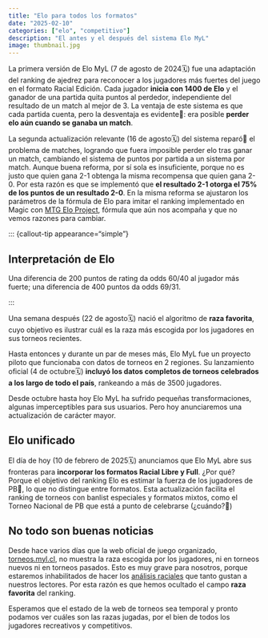 ```yaml
---
title: "Elo para todos los formatos"
date: "2025-02-10"
categories: ["elo", "competitivo"]
description: "El antes y el después del sistema Elo MyL"
image: thumbnail.jpg
---
```


La primera versión de Elo MyL (7 de agosto de 2024🗓️) fue una adaptación del ranking de ajedrez para reconocer a los jugadores más fuertes del juego en el formato Racial Edición. Cada jugador **inicia con 1400 de Elo** y el ganador de una partida quita puntos al perdedor, independiente del resultado de un match al mejor de 3. La ventaja de este sistema es que cada partida cuenta, pero la desventaja es evidente👀: era posible **perder elo aún cuando se ganaba un match**.

La segunda actualización relevante (16 de agosto🗓️) del sistema reparó🧰 el problema de matches, logrando que fuera imposible perder elo tras ganar un match, cambiando el sistema de puntos por partida a un sistema por match. Aunque buena reforma, por sí sola es insuficiente, porque no es justo que quien gana 2-1 obtenga la misma recompensa que quien gana 2-0. Por esta razón es que se implementó que **el resultado 2-1 otorga el 75% de los puntos de un resultado 2-0**. En la misma reforma se ajustaron los parámetros de la fórmula de Elo para imitar el ranking implementado en Magic con [MTG Elo Project](https://mtgeloproject.net/), fórmula que aún nos acompaña y que no vemos razones para cambiar.

::: {callout-tip appearance="simple"}

## Interpretación de Elo

Una diferencia de 200 puntos de rating da odds 60/40 al jugador más fuerte; una diferencia de 400 puntos da odds 69/31.

:::

Una semana después (22 de agosto🗓️) nació el algoritmo de **raza favorita**, cuyo objetivo es ilustrar cuál es la raza más escogida por los jugadores en sus torneos recientes.

Hasta entonces y durante un par de meses más, Elo MyL fue un proyecto piloto que funcionaba con datos de torneos en 2 regiones. Su lanzamiento oficial (4 de octubre🗓️) **incluyó los datos completos de torneos celebrados a los largo de todo el país**, rankeando a más de 3500 jugadores.

Desde octubre hasta hoy Elo MyL ha sufrido pequeñas transformaciones, algunas imperceptibles para sus usuarios. Pero hoy anunciaremos una actualización de carácter mayor.

## Elo unificado

El día de hoy (10 de febrero de 2025🗓️) anunciamos que Elo MyL abre sus fronteras para **incorporar los formatos Racial Libre y Full**. ¿Por qué? Porque el objetivo del ranking Elo es estimar la fuerza de los jugadores de PB💪, lo que no distingue entre formatos. Esta actualización facilita el ranking de torneos con banlist especiales y formatos mixtos, como el Torneo Nacional de PB que está a punto de celebrarse (¿cuándo?👀)

## No todo son buenas noticias

Desde hace varios días que la web oficial de juego organizado, [torneos.myl.cl](https://torneos.myl.cl/tournaments), no muestra la raza escogida por los jugadores, ni en torneos nuevos ni en torneos pasados. Esto es muy grave para nosotros, porque estaremos inhabilitados de hacer los [análisis raciales](https://datosyleyendas.com/posts/matchups-enero-2025/) que tanto gustan a nuestros lectores. Por esta razón es que hemos ocultado el campo **raza favorita** del ranking.

Esperamos que el estado de la web de torneos sea temporal y pronto podamos ver cuáles son las razas jugadas, por el bien de todos los jugadores recreativos y competitivos.
